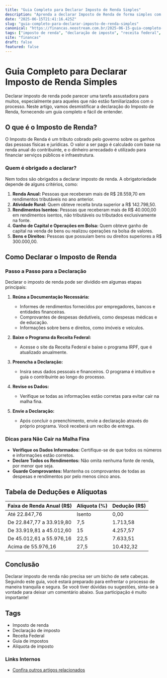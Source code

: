 ```yaml
---
title: "Guia Completo para Declarar Imposto de Renda Simples"
description: "Aprenda a declarar Imposto de Renda de forma simples com nosso guia detalhado, dicas práticas e um passo a passo completo."
date: "2025-06-15T21:41:16.425Z"
slug: "guia-completo-para-declarar-imposto-de-renda-simples"
canonical: "https://financas.neostream.com.br/2025-06-15-guia-completo-para-declarar-imposto-de-renda-simples"
tags: ["imposto de renda", "declaração de imposto", "receita federal", "guia de impostos", "alíquota de imposto"]
site: "financas"
draft: false
featured: false
---
```


# Guia Completo para Declarar Imposto de Renda Simples

Declarar imposto de renda pode parecer uma tarefa assustadora para muitos, especialmente para aqueles que não estão familiarizados com o processo. Neste artigo, vamos desmistificar a declaração do Imposto de Renda, fornecendo um guia completo e fácil de entender.

## O que é o Imposto de Renda?

O Imposto de Renda é um tributo cobrado pelo governo sobre os ganhos das pessoas físicas e jurídicas. O valor a ser pago é calculado com base na renda anual do contribuinte, e o dinheiro arrecadado é utilizado para financiar serviços públicos e infraestrutura.

### Quem é obrigado a declarar?

Nem todos são obrigados a declarar imposto de renda. A obrigatoriedade depende de alguns critérios, como:

1. **Renda Anual:** Pessoas que receberam mais de R$ 28.559,70 em rendimentos tributáveis no ano anterior.
2. **Atividade Rural:** Quem obteve receita bruta superior a R$ 142.798,50.
3. **Rendimentos Isentos:** Pessoas que receberam mais de R$ 40.000,00 em rendimentos isentos, não tributáveis ou tributados exclusivamente na fonte.
4. **Ganho de Capital e Operações em Bolsa:** Quem obteve ganho de capital na venda de bens ou realizou operações na bolsa de valores.
5. **Bens e Direitos:** Pessoas que possuíam bens ou direitos superiores a R$ 300.000,00.

## Como Declarar o Imposto de Renda

### Passo a Passo para a Declaração

Declarar o imposto de renda pode ser dividido em algumas etapas principais:

1. **Reúna a Documentação Necessária:**
   - Informes de rendimentos fornecidos por empregadores, bancos e entidades financeiras.
   - Comprovantes de despesas dedutíveis, como despesas médicas e de educação.
   - Informações sobre bens e direitos, como imóveis e veículos.

2. **Baixe o Programa da Receita Federal:**
   - Acesse o site da Receita Federal e baixe o programa IRPF, que é atualizado anualmente.

3. **Preencha a Declaração:**
   - Insira seus dados pessoais e financeiros. O programa é intuitivo e guia o contribuinte ao longo do processo.

4. **Revise os Dados:**
   - Verifique se todas as informações estão corretas para evitar cair na malha fina.

5. **Envie a Declaração:**
   - Após concluir o preenchimento, envie a declaração através do próprio programa. Você receberá um recibo de entrega.

### Dicas para Não Cair na Malha Fina

- **Verifique os Dados Informados:** Certifique-se de que todos os números e informações estão corretos.
- **Declare Todos os Rendimentos:** Não omita nenhuma fonte de renda, por menor que seja.
- **Guarde Comprovantes:** Mantenha os comprovantes de todas as despesas e rendimentos por pelo menos cinco anos.

## Tabela de Deduções e Alíquotas

| Faixa de Renda Anual (R$) | Alíquota (%) | Dedução (R$) |
|--------------------------|-------------|--------------|
| Até 22.847,76            | Isento      | 0,00         |
| De 22.847,77 a 33.919,80 | 7,5         | 1.713,58     |
| De 33.919,81 a 45.012,60 | 15          | 4.257,57     |
| De 45.012,61 a 55.976,16 | 22,5        | 7.633,51     |
| Acima de 55.976,16       | 27,5        | 10.432,32    |

## Conclusão

Declarar imposto de renda não precisa ser um bicho de sete cabeças. Seguindo este guia, você estará preparado para enfrentar o processo de maneira tranquila e segura. Se você tiver dúvidas ou sugestões, sinta-se à vontade para deixar um comentário abaixo. Sua participação é muito importante!

## Tags

- Imposto de renda
- Declaração de imposto
- Receita Federal
- Guia de impostos
- Alíquota de imposto

### Links Internos

- [Confira outros artigos relacionados](/2025-06-15-slug-relacionado)
